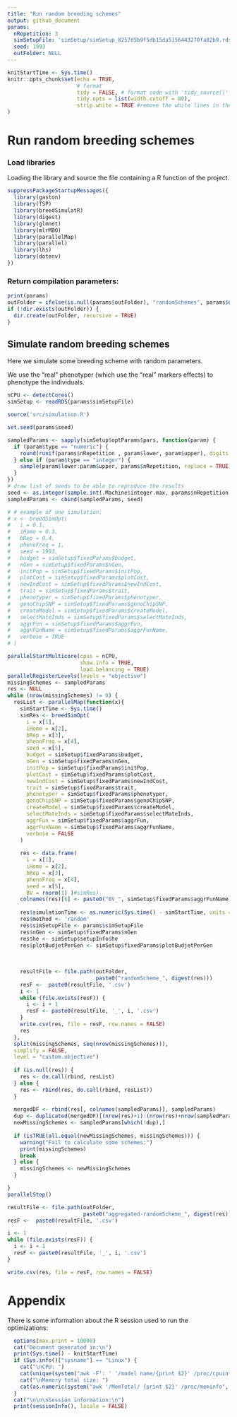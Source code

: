 ```yaml
---
title: "Run random breeding schemes"
output: github_document
params:
  nRepetition: 3
  simSetupFile: 'simSetup/simSetup_8257d5b9f5db15da5156443270fa82b9.rds'
  seed: 1993
  outFolder: NULL
---
```


```r
knitStartTime <- Sys.time()
knitr::opts_chunk$set(echo = TRUE,
                      # format
                      tidy = FALSE, # format code with 'tidy_source()'
                      tidy.opts = list(width.cutoff = 80),
                      strip.white = TRUE #remove the white lines in the beginning or end of a source chunk
)
```

# Run random breeding schemes


### Load libraries

Loading the library and source the file containing a R function of the project.

```r
suppressPackageStartupMessages({
  library(gaston)
  library(TSP)
  library(breedSimulatR)
  library(digest)
  library(glmnet)
  library(mlrMBO)
  library(parallelMap)
  library(parallel)
  library(lhs)
  library(dotenv)
})
```

### Return compilation parameters:

```r
print(params)
outFolder = ifelse(is.null(params$outFolder), "randomSchemes", params$outFolder)
if (!dir.exists(outFolder)) {
  dir.create(outFolder, recursive = TRUE)
}
```



## Simulate random breeding schemes

Here we simulate some breeding scheme with random parameters.

We use the "real" phenotyper (which use the "real" markers effects) to phenotype the individuals.


```r
nCPU <- detectCores()
simSetup <- readRDS(params$simSetupFile)
```


```r
source('src/simulation.R')
```

```r
set.seed(params$seed)

sampledParams <- sapply(simSetup$optParams$pars, function(param) {
  if (param$type == "numeric") {
    round(runif(params$nRepetition , param$lower, param$upper), digits = 4)
  } else if (param$type == "integer") {
    sample(param$lower:param$upper, params$nRepetition, replace = TRUE)
  }
})
# draw list of seeds to be able to reproduce the results
seed <- as.integer(sample.int(.Machine$integer.max, params$nRepetition))
sampledParams <- cbind(sampledParams, seed)
```



```r
# # example of one simulation:
# x <- breedSimOpt(
#   i = 0.1,
#   iHomo = 0.3,
#   bRep = 0.4,
#   phenoFreq = 1,
#   seed = 1993,
#   budget = simSetup$fixedParams$budget,
#   nGen = simSetup$fixedParams$nGen,
#   initPop = simSetup$fixedParams$initPop,
#   plotCost = simSetup$fixedParams$plotCost,
#   newIndCost = simSetup$fixedParams$newIndCost,
#   trait = simSetup$fixedParams$trait,
#   phenotyper = simSetup$fixedParams$phenotyper,
#   genoChipSNP = simSetup$fixedParams$genoChipSNP,
#   createModel = simSetup$fixedParams$createModel,
#   selectMateInds = simSetup$fixedParams$selectMateInds,
#   aggrFun = simSetup$fixedParams$aggrFun,
#   aggrFunName = simSetup$fixedParams$aggrFunName,
#   verbose = TRUE
# )
```


```r
parallelStartMulticore(cpus = nCPU,
                       show.info = TRUE,
                       load.balancing = TRUE)
parallelRegisterLevels(levels = "objective")
missingSchemes <- sampledParams
res <- NULL
while (nrow(missingSchemes) != 0) {
  resList <- parallelMap(function(x){
    simStartTime <- Sys.time()
    simRes <- breedSimOpt(
      i = x[1],
      iHomo = x[2],
      bRep = x[3],
      phenoFreq = x[4],
      seed = x[5],
      budget = simSetup$fixedParams$budget,
      nGen = simSetup$fixedParams$nGen,
      initPop = simSetup$fixedParams$initPop,
      plotCost = simSetup$fixedParams$plotCost,
      newIndCost = simSetup$fixedParams$newIndCost,
      trait = simSetup$fixedParams$trait,
      phenotyper = simSetup$fixedParams$phenotyper,
      genoChipSNP = simSetup$fixedParams$genoChipSNP,
      createModel = simSetup$fixedParams$createModel,
      selectMateInds = simSetup$fixedParams$selectMateInds,
      aggrFun = simSetup$fixedParams$aggrFun,
      aggrFunName = simSetup$fixedParams$aggrFunName,
      verbose = FALSE
    )
    
    res <- data.frame(
      i = x[1],
      iHomo = x[2],
      bRep = x[3],
      phenoFreq = x[4],
      seed = x[5],
      BV = rnorm(1) )#simRes)
    colnames(res)[6] <- paste0("BV_", simSetup$fixedParams$aggrFunName)
    
    res$simulationTime <- as.numeric(Sys.time() - simStartTime, units = 'secs')
    res$method <- 'random'
    res$simSetupFile <- params$simSetupFile
    res$nGen <- simSetup$fixedParams$nGen
    res$he <- simSetup$setupInfo$he
    res$plotBudjetPerGen <- simSetup$fixedParams$plotBudjetPerGen
    
    
    
    resultFile <- file.path(outFolder,
                            paste0("randomScheme_", digest(res)))
    resF <-  paste0(resultFile, '.csv')
    i <- 1
    while (file.exists(resF)) {
      i <- i + 1
      resF <- paste0(resultFile, '_', i, '.csv')
    }
    write.csv(res, file = resF, row.names = FALSE)
    res
  },
  split(missingSchemes, seq(nrow(missingSchemes))),
  simplify = FALSE,
  level = "custom.objective")
  
  if (is.null(res)) {
    res <- do.call(rbind, resList)
  } else {
    res <- rbind(res, do.call(rbind, resList))
  }
  
  mergedDF <- rbind(res[, colnames(sampledParams)], sampledParams)
  dup <- duplicated(mergedDF)[(nrow(res)+1):(nrow(res)+nrow(sampledParams))]
  newMissingSchemes <- sampledParams[which(!dup),]
  
  if (isTRUE(all.equal(newMissingSchemes, missingSchemes))) {
    warning("Fail to calculate some schemes:")
    print(missingSchemes)
    break
  } else {
    missingSchemes <- newMissingSchemes
  }

}
parallelStop()
```


```r
resultFile <- file.path(outFolder,
                        paste0("aggregated-randomScheme_", digest(res)))
resF <-  paste0(resultFile, '.csv')

i <- 1
while (file.exists(resF)) {
  i <- i + 1
  resF <- paste0(resultFile, '_', i, '.csv')
}

write.csv(res, file = resF, row.names = FALSE)
```



# Appendix {-}

There is some information about the R session used to run the optimizations:

```r
  options(max.print = 10000)
  cat("Document generated in:\n")
  print(Sys.time() - knitStartTime)
  if (Sys.info()["sysname"] == "Linux") {
    cat("\nCPU: ")
    cat(unique(system("awk -F': ' '/model name/{print $2}' /proc/cpuinfo", intern = T)))
    cat("\nMemory total size: ")
    cat(as.numeric(system("awk '/MemTotal/ {print $2}' /proc/meminfo", intern = T))*10^(-6), "GB")
  }
  cat("\n\n\nSession information:\n")
  print(sessionInfo(), locale = FALSE)
```
